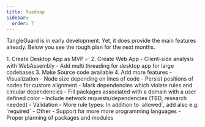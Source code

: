 ```yaml
---
title: Roadmap
sidebar:
  order: 7
---
```


TangleGuard is in early development.
Yet, it does provide the main features already.
Below you see the rough plan for the next months.

<Steps>
1. Create Desktop App as MVP ✅
2. Create Web App
    - Client-side analysis with WebAssembly
    - Add multi threading for desktop app for large codebases
3. Make Source code available
4. Add more features
    - Visualization
    - Node size depending on lines of code
    - Persist positions of nodes for custom alignment
    - Mark dependencies which violate rules and circular dependencies
    - Fill packages associated with a domain with a user defined color
    - Include network requests/dependencies (TBD, research needed)
    - Validation
    - More rule types: In addition to `allowed`, add also e.g. `required`
    - Other
    - Support for more more programming languages
    - Proper planning of packages and modules
</Steps>
